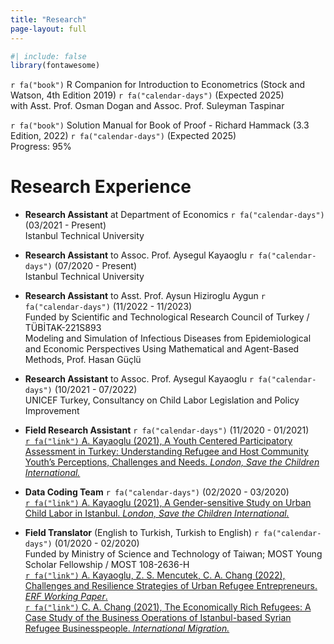 ```yaml
---
title: "Research"
page-layout: full
---
```


```r
#| include: false
library(fontawesome)
```

`r fa("book")` R Companion for Introduction to Econometrics (Stock and Watson, 4th Edition 2019) `r fa("calendar-days")` (Expected 2025) <br>
  with Asst. Prof. Osman Dogan and Assoc. Prof. Suleyman Taspinar

`r fa("book")` Solution Manual for Book of Proof - Richard Hammack (3.3 Edition, 2022) `r fa("calendar-days")` (Expected 2025) <br>
  Progress: 95%
  
# Research Experience

- **Research Assistant** at Department of Economics `r fa("calendar-days")` (03/2021 - Present) <br>
  Istanbul Technical University

- **Research Assistant** to Assoc. Prof. Aysegul Kayaoglu `r fa("calendar-days")` (07/2020 - Present) <br>
  Istanbul Technical University

- **Research Assistant** to Asst. Prof. Aysun Hiziroglu Aygun `r fa("calendar-days")` (11/2022 - 11/2023)<br>
  Funded by Scientific and Technological Research Council of Turkey / TÜBİTAK-221S893 <br>
  Modeling and Simulation of Infectious Diseases from Epidemiological and Economic Perspectives Using Mathematical and Agent-Based Methods, Prof. Hasan Güçlü

- **Research Assistant** to Assoc. Prof. Aysegul Kayaoglu `r fa("calendar-days")` (10/2021 - 07/2022) <br>
  UNICEF Turkey, Consultancy on Child Labor Legislation and Policy Improvement

- **Field Research Assistant** `r fa("calendar-days")` (11/2020 - 01/2021) <br>
  [`r fa("link")` A. Kayaoglu (2021), A Youth Centered Participatory Assessment in Turkey: Understanding Refugee and Host Community Youth's Perceptions, Challenges and Needs. *London, Save the Children International.*](https://resourcecentre.savethechildren.net/document/a-youth-centered-participatory-assessment-in-turkey-understanding-refugee-and-host-community-youths-perceptions-challenges-and-needs){target="_blank"}

- **Data Coding Team** `r fa("calendar-days")` (02/2020 - 03/2020) <br>
  [`r fa("link")` A. Kayaoglu (2021), A Gender-sensitive Study on Urban Child Labor in Istanbul. *London, Save the Children International.*](https://resourcecentre.savethechildren.net/document/gender-sensitive-study-urban-child-labour-istanbul){target="_blank"}
  
- **Field Translator** (English to Turkish, Turkish to English) `r fa("calendar-days")` (01/2020 - 02/2020) <br>
  Funded by Ministry of Science and Technology of Taiwan; MOST Young Scholar Fellowship / MOST 108-2636-H <br>
  [`r fa("link")` A. Kayaoglu, Z. S. Mencutek, C. A. Chang (2022), Challenges and Resilience Strategies of Urban Refugee Entrepreneurs. *ERF Working Paper*.](https://erf.org.eg/app/uploads/2022/11/1669471123_983_630192_1601.pdf){target="_blank"} <br>
  [`r fa("link")` C. A. Chang (2021), The Economically Rich Refugees: A Case Study of the Business Operations of Istanbul-based Syrian Refugee Businesspeople. *International Migration.*](https://onlinelibrary.wiley.com/doi/10.1111/imig.12886){target="_blank"}
